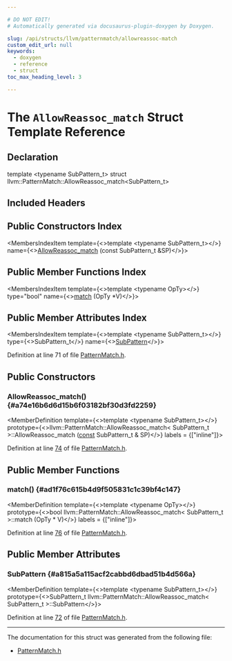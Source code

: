 ```yaml
---

# DO NOT EDIT!
# Automatically generated via docusaurus-plugin-doxygen by Doxygen.

slug: /api/structs/llvm/patternmatch/allowreassoc-match
custom_edit_url: null
keywords:
  - doxygen
  - reference
  - struct
toc_max_heading_level: 3

---
```





# The `AllowReassoc_match` Struct Template Reference

<DoxygenPage pluginConfig={pluginConfig}>



## Declaration

<CodeBlock>template &lt;typename SubPattern&#95;t&gt;
struct llvm::PatternMatch::AllowReassoc_match&lt;SubPattern&#95;t&gt;</CodeBlock>

## Included Headers

<IncludesList>
<IncludesListItem
  filePath="llvm/IR/PatternMatch.h"
  permalink="/docs/api/files/include/include/llvm/include/llvm/ir/patternmatch-h"
  isLocal="true" />
</IncludesList>

## Public Constructors Index

<MembersIndex>

<MembersIndexItem
  template={<>template &lt;typename SubPattern&#95;t&gt;</>}
  name={<><a href="#a74e16b6d6d15b6f03182bf30d3fd2259">AllowReassoc&#95;match</a> (const SubPattern&#95;t &amp;SP)</>}>
</MembersIndexItem>

</MembersIndex>

## Public Member Functions Index

<MembersIndex>

<MembersIndexItem
  template={<>template &lt;typename OpTy&gt;</>}
  type="bool"
  name={<><a href="#ad1f76c615b4d9f505831c1c39bf4c147">match</a> (OpTy &#42;V)</>}>
</MembersIndexItem>

</MembersIndex>

## Public Member Attributes Index

<MembersIndex>

<MembersIndexItem
  template={<>template &lt;typename SubPattern&#95;t&gt;</>}
  type={<>SubPattern&#95;t</>}
  name={<><a href="#a815a5a115acf2cabbd6dbad51b4d566a">SubPattern</a></>}>
</MembersIndexItem>

</MembersIndex>


Definition at line 71 of file <a href="/docs/api/files/include/include/llvm/include/llvm/ir/patternmatch-h">PatternMatch.h</a>.

<SectionDefinition>

## Public Constructors

### AllowReassoc&#95;match() {#a74e16b6d6d15b6f03182bf30d3fd2259}

<MemberDefinition
  template={<>template &lt;typename SubPattern&#95;t&gt;</>}
  prototype={<>llvm::PatternMatch::AllowReassoc&#95;match&lt; SubPattern&#95;t &gt;::AllowReassoc&#95;match (<a href="/docs/api/files/lib/lib/target/lib/target/aarch64/aarch64promoteconstant-cpp/#a90f8350fecae261c25be85d38b451bff">const</a> SubPattern&#95;t &amp; SP)</>}
  labels = {["inline"]}>

Definition at line <a href="/docs/api/files/include/include/llvm/include/llvm/ir/patternmatch-h/#l00074">74</a> of file <a href="/docs/api/files/include/include/llvm/include/llvm/ir/patternmatch-h">PatternMatch.h</a>.
</MemberDefinition>

</SectionDefinition>

<SectionDefinition>

## Public Member Functions

### match() {#ad1f76c615b4d9f505831c1c39bf4c147}

<MemberDefinition
  template={<>template &lt;typename OpTy&gt;</>}
  prototype={<>bool llvm::PatternMatch::AllowReassoc&#95;match&lt; SubPattern&#95;t &gt;::match (OpTy &#42; V)</>}
  labels = {["inline"]}>

Definition at line <a href="/docs/api/files/include/include/llvm/include/llvm/ir/patternmatch-h/#l00076">76</a> of file <a href="/docs/api/files/include/include/llvm/include/llvm/ir/patternmatch-h">PatternMatch.h</a>.
</MemberDefinition>

</SectionDefinition>

<SectionDefinition>

## Public Member Attributes

### SubPattern {#a815a5a115acf2cabbd6dbad51b4d566a}

<MemberDefinition
  template={<>template &lt;typename SubPattern&#95;t&gt;</>}
  prototype={<>SubPattern&#95;t llvm::PatternMatch::AllowReassoc&#95;match&lt; SubPattern&#95;t &gt;::SubPattern</>}>

Definition at line <a href="/docs/api/files/include/include/llvm/include/llvm/ir/patternmatch-h/#l00072">72</a> of file <a href="/docs/api/files/include/include/llvm/include/llvm/ir/patternmatch-h">PatternMatch.h</a>.
</MemberDefinition>

</SectionDefinition>

<hr/>

The documentation for this struct was generated from the following file:

<ul>
<li><a href="/docs/api/files/include/include/llvm/include/llvm/ir/patternmatch-h">PatternMatch.h</a></li>
</ul>

</DoxygenPage>
